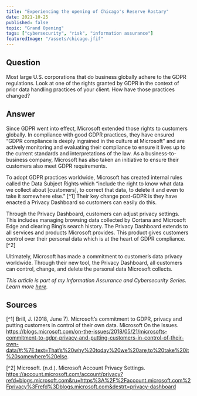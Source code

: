 ```yaml
---
title: "Experiencing the opening of Chicago's Reserve Rostary"
date: 2021-10-25
published: false
topic: "Grand Opening"
tags: ["cybersecurity", "risk", "information assurance"]
featuredImage: "/assets/chicago.jfif"
---
```


## Question

Most large U.S. corporations that do business globally adhere to the GDPR regulations. Look at one of the rights granted by GDPR in the context of prior data handling practices of your client. How have those practices changed?

## Answer

Since GDPR went into effect, Microsoft extended those rights to customers globally. In compliance with good GDPR practices, they have ensured “GDPR compliance is deeply ingrained in the culture at Microsoft” and are actively monitoring and evaluating their compliance to ensure it lives up to the current standards and interpretations of the law. As a business-to-business company, Microsoft has also taken an initiative to ensure their customers also meet GDPR requirements.

To adopt GDPR practices worldwide, Microsoft has created internal rules called the Data Subject Rights which “include the right to know what data we collect about [customers], to correct that data, to delete it and even to take it somewhere else.” [^1] Their key change post-GDPR is they have enacted a Privacy Dashboard so customers can easily do this.

Through the Privacy Dashboard, customers can adjust privacy settings. This includes managing browsing data collected by Cortana and Microsoft Edge and clearing Bing’s search history. The Privacy Dashboard extends to all services and products Microsoft provides. This product gives customers control over their personal data which is at the heart of GDPR compliance.[^2]

Ultimately, Microsoft has made a commitment to customer’s data privacy worldwide. Through their new tool, the Privacy Dashboard, all customers can control, change, and delete the personal data Microsoft collects.

_This article is part of my Information Assurance and Cybersecurity Series. Learn more [here](https://www.locksleylk.com/2021/cybersecurityintro/)._

## Sources

[^1] Brill, J. (2018, June 7). Microsoft’s commitment to GDPR, privacy and putting customers in control of their own data. Microsoft On the Issues. https://blogs.microsoft.com/on-the-issues/2018/05/21/microsofts-commitment-to-gdpr-privacy-and-putting-customers-in-control-of-their-own-data/#:%7E:text=That’s%20why%20today%20we%20are,to%20take%20it%20somewhere%20else.

[^2] Microsoft. (n.d.). Microsoft Account Privacy Settings. https://account.microsoft.com/account/privacy?refd=blogs.microsoft.com&ru=https%3A%2F%2Faccount.microsoft.com%2Fprivacy%3Frefd%3Dblogs.microsoft.com&destrt=privacy-dashboard
